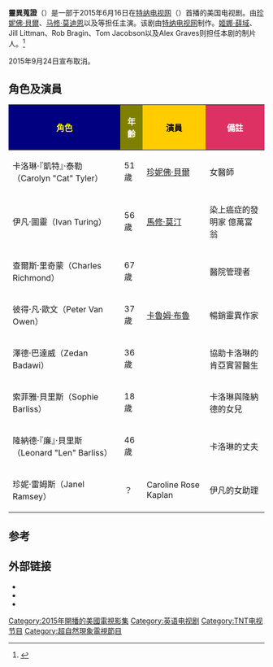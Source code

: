 {{multiple issues|
{{expand|time=2015-07-21T14:18:36+00:00}}
{{inappropriate tone|time=2015-07-21T14:18:36+00:00}}
}}
{{電視節目資訊框
| 顏色       = Lavender
| 名稱       = 靈異蒐證
| 原名       = PROOF
| 圖片       = 
| 圖說       = 
| 類型       = 戲劇、超自然
| 原創       = Rob Bragin
| 導演       = {{ubl|{{link-en|Alex Graves|Alex Graves}}}}
| 編劇       = 
| 演出       = {{ubl|[[珍妮佛·貝爾|珍妮佛·貝爾]]|[[馬修·莫汀|馬修·莫汀]]|{{link-en|Joe Morton|Joe Morton}}|[[卡魯姆·布魯|卡魯姆·布魯]]|{{link-en|Edi Gathegi|Edi Gathegi}}|{{link-en|Annie Thurman|Annie Thurman}}|{{link-en|大衛·薩克利夫（David Sutcliffe）|David Sutcliffe}}|Caroline Rose Kaplan }}
| 標語       = 
| 主題曲     = 
| 國家       = {{USA}}
| 地區       = {{USA}}
| 語言       = [[英語|英語]]
| 季數       = 1
| 集數       = 10
| 製片人     = {{ubl|[[姬娜·薛域|姬娜·薛域]]|Jill Littman|Rob Bragin|Tom Jacobson}}
| 外景       = [[USA|USA]]
| 每集長     = 60分鐘（含廣告）
| 頻道       = [[特納電視網|特納電視網（TNT）]]
| 電視網     = [[特納電視網|特納電視網（TNT）]]
| 音訊制式   = [[立體聲|立體聲]]
| 開始       = {{start date|2015|6|16}}
| 結束       = {{end date|2015|8|18}}
| 相關劇集   = 
| 中國大陸名稱 = 超越生命
| 台灣名稱     = 靈異蒐證
| 港澳名稱     = 靈異蒐證
| 馬新名稱     = 
| 官方網站   = https://web.archive.org/web/20150518100929/http://www.tntdrama.com/shows/proof.html
| imdb_id    = 
| tv_com_id  = 
}}
'''靈異蒐證'''（{{lang-en|''Proof''}}）是一部于2015年6月16日在[[特纳电视网|特纳电视网]]（{{lang|en|TNT}}）首播的美国电视剧。由[[珍妮佛·貝爾|珍妮佛·貝爾]]、[[马修·莫迪恩|马修·莫迪恩]]以及{{le|乔·莫顿|Joe Morton}}等担任主演。该剧由[[特纳电视网|特纳电视网]]制作。[[姬娜·薛域|姬娜·薛域]]、Jill Littman、Rob Bragin、Tom Jacobson以及Alex Graves则担任本剧的制片人。<ref>{{cite press release |author=[[特纳电视网|TNT]] | url=http://www.thefutoncritic.com/news/2015/04/02/tnt-unveils-summer-lineup-featuring-10-original-series-363311/20150402tnt01/ | title=TNT Unveils Summer Lineup, Featuring 10 Original Series | publisher=The Futon Critic | date=2015-04-02 | accessdate=2015-05-16}}</ref>

2015年9月24日宣布取消。

==角色及演員==
{|class="wikitable" style="text-align:center"
!style="background:navy"|<font color=yellow>角色
!style="background:olive"|<font color=white>年齡
!style="background:#FFCC00"|<font color=black>演員
!style="background:#DE3163"|<font color=white>備註
|-
|卡洛琳·『凱特』·泰勒（Carolyn "Cat" Tyler）||51歲||[[珍妮佛·貝爾|珍妮佛·貝爾]]||女醫師
|-
|伊凡·圖靈（Ivan Turing）||56歲||[[馬修·莫汀|馬修·莫汀]]||染上癌症的發明家 億萬富翁
|-
|查爾斯·里奇蒙（Charles Richmond）||67歲||{{link-en|Joe Morton|Joe Morton}}||醫院管理者
|-
|彼得·凡·歐文（Peter Van Owen）||37歲||[[卡魯姆·布魯|卡魯姆·布魯]]||暢銷靈異作家
|-
|澤德·巴達威（Zedan Badawi）||36歲||{{link-en|Edi Gathegi|Edi Gathegi}}||協助卡洛琳的肯亞實習醫生
|-
|索菲雅·貝里斯（Sophie Barliss）||18歲||{{link-en|Annie Thurman|Annie Thurman}}||卡洛琳與隆納德的女兒
|-
|隆納德·『廉』·貝里斯（Leonard "Len" Barliss）||46歲||{{link-en|大衛·薩克利夫（David Sutcliffe）|David Sutcliffe}}||卡洛琳的丈夫
|-
|珍妮·雷姆斯（Janel Ramsey）||？||Caroline Rose Kaplan||伊凡的女助理
|}

==参考==
{{reflist}}

==外部链接==
* {{Official website|http://www.tntdrama.com/shows/proof.html}}
* {{IMDb title|4454998|靈動證據}}
* {{TV.com show|proof-2015|靈動證據}}

{{TNT电视节目}}

{{DEFAULTSORT:Proof (2015 TV series)}}
[[Category:2015年開播的美國電視影集|Category:2015年開播的美國電視影集]]
[[Category:英语电视剧|Category:英语电视剧]]
[[Category:TNT电视节目|Category:TNT电视节目]]
[[Category:超自然現象電視節目|Category:超自然現象電視節目]]